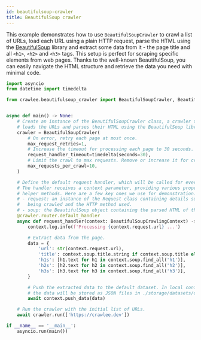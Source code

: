 ```yaml
---
id: beautifulsoup-crawler
title: BeautifulSoup crawler
---
```


This example demonstrates how to use `BeautifulSoupCrawler` to crawl a list of URLs, load each URL using a plain HTTP request, parse the HTML using the [BeautifulSoup](https://pypi.org/project/beautifulsoup4/) library and extract some data from it - the page title and all `<h1>`, `<h2>` and `<h3>` tags. This setup is perfect for scraping specific elements from web pages. Thanks to the well-known BeautifulSoup, you can easily navigate the HTML structure and retrieve the data you need with minimal code.

```python
import asyncio
from datetime import timedelta

from crawlee.beautifulsoup_crawler import BeautifulSoupCrawler, BeautifulSoupCrawlingContext


async def main() -> None:
    # Create an instance of the BeautifulSoupCrawler class, a crawler that automatically
    # loads the URLs and parses their HTML using the BeautifulSoup library.
    crawler = BeautifulSoupCrawler(
        # On error, retry each page at most once.
        max_request_retries=1,
        # Increase the timeout for processing each page to 30 seconds.
        request_handler_timeout=timedelta(seconds=30),
        # Limit the crawl to max requests. Remove or increase it for crawling all links.
        max_requests_per_crawl=10,
    )

    # Define the default request handler, which will be called for every request.
    # The handler receives a context parameter, providing various properties and
    # helper methods. Here are a few key ones we use for demonstration:
    # - request: an instance of the Request class containing details such as the URL
    #   being crawled and the HTTP method used.
    # - soup: the BeautifulSoup object containing the parsed HTML of the response.
    @crawler.router.default_handler
    async def request_handler(context: BeautifulSoupCrawlingContext) -> None:
        context.log.info(f'Processing {context.request.url} ...')

        # Extract data from the page.
        data = {
            'url': str(context.request.url),
            'title': context.soup.title.string if context.soup.title else None,
            'h1s': [h1.text for h1 in context.soup.find_all('h1')],
            'h2s': [h2.text for h2 in context.soup.find_all('h2')],
            'h3s': [h3.text for h3 in context.soup.find_all('h3')],
        }

        # Push the extracted data to the default dataset. In local configuration,
        # the data will be stored as JSON files in ./storage/datasets/default.
        await context.push_data(data)

    # Run the crawler with the initial list of URLs.
    await crawler.run(['https://crawlee.dev'])

if __name__ == '__main__':
    asyncio.run(main())
```
